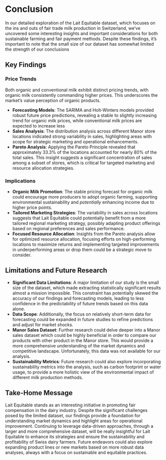 # Conclusion

In our detailed exploration of the Lait Equitable dataset, which focuses on the ins and outs of fair trade milk production in Switzerland, we've uncovered some interesting insights and important considerations for both sustainable farming and fair payment methods. Despite these findings, it's important to note that the small size of our dataset has somewhat limited the strength of our conclusions

## Key Findings
### Price Trends

Both organic and conventional milk exhibit distinct pricing trends, with organic milk consistently commanding higher prices. This underscores the market's value perception of organic products.

- **Forecasting Models**: The SARIMA and Holt-Winters models provided robust future price predictions, revealing a stable to slightly increasing trend for organic milk prices, while conventional milk prices are expected to increase less
- **Sales Analysis**: The distribution analysis across different Manor store locations indicated strong variability in sales, highlighting areas with scope for strategic marketing and operational enhancements.
- **Pareto Analysis**: Applying the Pareto Principle revealed that approximately 33.3% of the locations accounted for nearly 80% of the total sales. This insight suggests a significant concentration of sales among a subset of stores, which is critical for targeted marketing and resource allocation strategies.

### Implications

- **Organic Milk Promotion**: The stable pricing forecast for organic milk could encourage more producers to adopt organic farming, supporting environmental sustainability and *potentially* enhancing income due to higher price points.
- **Tailored Marketing Strategies**: The variability in sales across locations suggests that Lait Equitable could potentially benefit from a more tailored regional marketing strategy, possibly adapting product offerings based on regional preferences and sales performance.
- **Focused Resource Allocation**: Insights from the Pareto analysis allow for optimized resource allocation, focusing efforts on high-performing locations to maximize returns and implementing targeted improvements in underperforming areas or drop them could be a strategic move to consider.

## Limitations and Future Research

- **Significant Data Limitations**: A major limitation of our study is the small size of the dataset, which made extracting statistically significant results almost a mission impossible. This constraint has potentially skewed the accuracy of our findings
and forecasting models, leading to less confidence in the predictability of future trends based on this data alone.
- **Data Scope**: Additionally, the focus on relatively short-term data for forecasting could be expanded in future studies to refine predictions and adjust for market shocks.
- **Manor Sales Dataset**: Further research could delve deeper into a Manor sales dataset which could be highly beneficial in order to compare our products with other product in the Manor store. This would provide a more comprehensive understanding of the market dynamics and competitive landscape. Unfortunately, this data was not available for our analysis.
- **Sustainability Metrics**: Future research could also explore incorporating sustainability metrics into the analysis, such as carbon footprint or water usage, to provide a more holistic view of the environmental impact of different milk production methods.


## Take-Home Message

Lait Equitable stands as an interesting initiative in promoting fair compensation in the dairy industry. Despite the significant challenges posed by the limited dataset, our findings provide a foundation for understanding market dynamics and highlight areas for operational improvement. Continuing to leverage data-driven approaches, through a larger and more comprehensive dataset, will be really insightful for Lait Equitable to enhance its strategies and ensure the sustainability and profitability of Swiss dairy farmers. Future endeavors could also explore expanding product lines or new markets based on more robust data analyses, always with a focus on sustainable and equitable practices.